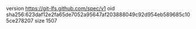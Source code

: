 version https://git-lfs.github.com/spec/v1
oid sha256:623daf12e2fa65de7052a95647af203888049c92d954eb589685c105ce278207
size 1507
